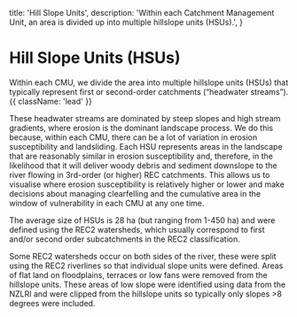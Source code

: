 

  title: 'Hill Slope Units',
  description:
    'Within each Catchment Management Unit, an area is divided up into multiple hillslope units (HSUs).',
}

# Hill Slope Units (HSUs)

Within each CMU, we divide the area into multiple hillslope units (HSUs) that typically represent first or second-order catchments (“headwater streams”). {{ className: 'lead' }}

These headwater streams are dominated by steep slopes and high stream gradients, where erosion is the dominant landscape process. We do this because, within each CMU, there can be a lot of variation in erosion susceptibility and landsliding. Each HSU represents areas in the landscape that are reasonably similar in erosion susceptibility and, therefore, in the likelihood that it will deliver woody debris and sediment downslope to the river flowing in 3rd-order (or higher) REC catchments. This allows us to visualise where erosion susceptibility is relatively higher or lower and make decisions about managing clearfelling and the cumulative area in the window of vulnerability in each CMU at any one time.

The average size of HSUs is 28 ha (but ranging from 1-450 ha) and were defined using the REC2 watersheds, which usually correspond to first and/or second order subcatchments in the REC2 classification.

Some REC2 watersheds occur on both sides of the river, these were split using the REC2 riverlines so that individual slope units were defined. Areas of flat land on floodplains, terraces or low fans were removed from the hillslope units. These areas of low slope were identified using data from the NZLRI and were clipped from the hillslope units so typically only slopes >8 degrees were included.

<Figure src={hsu} alt="" caption="Figure 4. Hill Slope Units and Catchment Management Units within the Ruatoria Forest catchment." />

